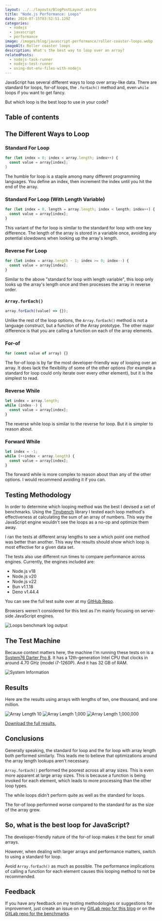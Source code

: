 ```yaml
---
layout: ../../layouts/BlogPostLayout.astro
title: "Node.js Performance: Loops"
date: 2024-07-15T03:52:51.129Z
categories:
  - nodejs
  - javascript
  - performance
image: /images/blog/javascript-performance/roller-coaster-loops.webp
imageAlt: Roller coaster loops
description: What's the best way to loop over an array?
relatedPosts:
  - nodejs-task-runner
  - nodejs-test-runner
  - using-dot-env-files-with-nodejs
---
```


JavaScript has several different ways to loop over array-like data. There are
standard for loops, for-of loops, the `.forEach()` method and, even `while` loops
if you want to get fancy.

But which loop is the best loop to use in your code?

## Table of contents

## The Different Ways to Loop

### Standard For Loop

```javascript
for (let index = 0; index < array.length; index++) {
  const value = array[index];`
}
```

The humble for loop is a staple among many different programming languages. You
define an index, then increment the index until you hit the end of the array.

### Standard For Loop (With Length Variable)

```javascript
for (let index = 0, length = array.length; index < length; index++) {
  const value = array[index];
}
```

This variant of the for loop is similar to the standard for loop with one key difference.
The length of the array is stored in a variable once, avoiding any potential
slowdowns when looking up the array's length.

<Ad />

### Reverse For Loop

```javascript
for (let index = array.length - 1; index >= 0; index--) {
  const value = array[index];
}
```

Similar to the above "standard for loop with length variable", this loop only
looks up the array's length once and then processes the array in reverse order.

### `Array.forEach()`

```javascript
array.forEach((value) => {});
```

Unlike the rest of the loop options, the `Array.forEach()` method is not a language
construct, but a function of the Array prototype. The other major difference is
that you are calling a function on each of the array elements.

### For-of

```javascript
for (const value of array) {}
```

The for-of loop is by far the most developer-friendly way of looping over an array.
It does lack the flexibility of some of the other options (for example a standard for
loop could only iterate over every other element), but it is the simplest to read.

### Reverse While

```javascript
let index = array.length;
while (index--) {
  const value = array[index];
}
```

The reverse while loop is similar to the reverse for loop. But it is simpler
to reason about.

### Forward While

```javascript
let index = -1;
while (++index < array.length) {
  const value = array[index];
}
```

The forward while is more complex to reason about than any of the other options.
I would recommend avoiding it if you can.

## Testing Methodology

In order to determine which looping method was the best I devised a set of benchmarks.
Using the [Tinybench](https://github.com/tinylibs/tinybench) library I tested
each loop method's effectiveness at calculating the sum of an array of numbers.
This way the JavaScript engine wouldn't see the loops as a no-op and optimize them
away.

I ran the tests at different array lengths to see a which point one method was better
than another. This way the results should show which loop is most effective for
a given data set.

The tests also use different run times to compare performance across engines.
Currently, the engines included are:

- Node.js v18
- Node.js v20
- Node.js v22
- Bun v1.1.18
- Deno v1.44.4

You can see the full test suite over at my [GitHub Repo](https://gitlab.com/bhdouglass/javascript-performance/-/blob/master/loops-tests.js).

Browsers weren't considered for this test as I'm mainly focusing on server-side
JavaScript engines.

![Loops benchmark log output](/images/blog/javascript-performance/loops-log-output.webp)

## The Test Machine

Because context matters here, the machine I'm running these tests on is a
[System76 Darter Pro 8](/blog/system76-darter-pro-8). It has a 12th-generation
Intel CPU that clocks in around 4.70 GHz (model i7-1260P). And it has 32 GB of RAM.

![System Information](/images/blog/system-information.webp)

<Ad />

## Results

Here are the results using arrays with lengths of ten, one thousand, and one million.

![Array Length 10](/images/blog/javascript-performance/loops-array-length-10.webp)
![Array Length 1,000](/images/blog/javascript-performance/loops-array-length-1000.webp)
![Array Length 1,000,000](/images/blog/javascript-performance/loops-array-length-1000000.webp)

[Download the full results.](https://gitlab.com/bhdouglass/javascript-performance/-/blob/master/loops.ods)

## Conclusions

Generally speaking, the standard for loop and the for loop with array length both
performed similarly. This leads me to believe that optimizations around the array length
lookups aren't necessary.

`Array.forEach()` performed the poorest across all array sizes. This is even more
apparent at large array sizes. This is because a function is being
invoked for each element, which leads to more processing than the other loop types.

The while loops didn't perform quite as well as the standard for loops.

The for-of loop performed worse compared to the standard for as the size of the array grew.

## So, what is the best loop for JavaScript?

The developer-friendly nature of the for-of loop makes it the best for small arrays.

However, when dealing with larger arrays and performance matters, switch to using
a standard for loop.

Avoid `Array.forEach()` as much as possible. The performance implications of calling
a function for each element causes this looping method to not be recommended.

<Ad />

## Feedback

If you have any feedback on my testing methodologies or suggestions for improvement,
just create an issue on my [GitLab repo for this blog](https://gitlab.com/bhdouglass/bhdouglass-com/-/issues/new)
or on the [GitLab repo for the benchmarks](https://gitlab.com/bhdouglass/javascript-performance/-/issues/new).
